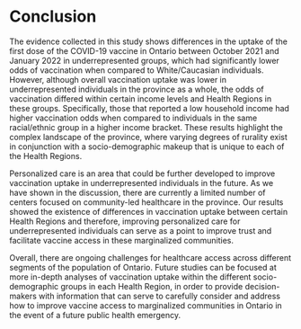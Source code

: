 # Conclusion

The evidence collected in this study shows differences in the uptake of the first dose of the COVID-19 vaccine in Ontario between October 2021 and January 2022 in underrepresented groups, which had significantly lower odds of vaccination when compared to White/Caucasian individuals. However, although overall vaccination uptake was lower in underrepresented individuals in the province as a whole, the odds of vaccination differed within certain income levels and Health Regions in these groups. Specifically, those that reported a low household income had higher vaccination odds when compared to individuals in the same racial/ethnic group in a higher income bracket. These results highlight the complex landscape of the province, where varying degrees of rurality exist in conjunction with a socio-demographic makeup that is unique to each of the Health Regions. 

Personalized care is an area that could be further developed to improve vaccination uptake in underrepresented individuals in the future. As we have shown in the discussion, there are currently a limited number of centers focused on community-led healthcare in the province. Our results showed the existence of differences in vaccination uptake between certain Health Regions and therefore, improving personalized care for underrepresented individuals can serve as a point to improve trust and facilitate vaccine access in these marginalized communities.

Overall, there are ongoing challenges for healthcare access across different segments of the population of Ontario. Future studies can be focused at more in-depth analyses of vaccination uptake within the different socio-demographic groups in each Health Region, in order to provide decision-makers with information that can serve to carefully consider and address how to improve vaccine access to marginalized communities in Ontario in the event of a future public health emergency.